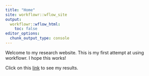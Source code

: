 ```yaml
---
title: "Home"
site: workflowr::wflow_site
output:
  workflowr::wflow_html:
    toc: false
editor_options:
  chunk_output_type: console
---
```


Welcome to my research website.  This is my first attempt at using workflowr.   I hope this works!

Click on this [link](first-analysis.html) to see my results.

